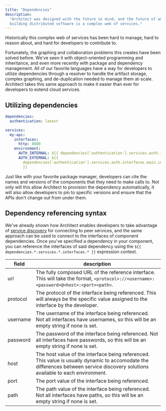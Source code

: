 ```yaml
---
title: "Dependencies"
description:
  "Architect was designed with the future in mind, and the future of any team
  building distributed software is a complex web of services."
---
```


Historically this complex web of services has been hard to manage, hard to
reason about, and hard for developers to contribute to.

Fortunately, the graphing and collaboration problems this creates have been
solved before. We've seen it with object-oriented programming and inheritance,
and even more recently with package and dependency management. All of our
favorite languages have a way for developers to utilize dependencies through a
resolver to handle the artifact storage, complex graphing, and de-duplication
needed to manage them at-scale. Architect takes this same approach to make it
easier than ever for developers to extend cloud services.

## Utilizing dependencies

```yaml
dependencies:
  authentication: latest

services:
  my-api:
    interfaces:
      http: 8080
    environment:
      AUTH_INTERNAL: ${{ dependencies['authentication'].services.auth.interfaces.main.url }}
      AUTH_EXTERNAL: ${{
        dependencies['authentication'].services.auth.interfaces.main.ingress.url
        }}
```

Just like with your favorite package manager, developers can cite the names and
versions of the components that they need to make calls to. Not only will this
allow Architect to provision the dependency automatically, it will also allow
developers to pin to specific versions and ensure that the APIs don't change out
from under them.

## Dependency referencing syntax

We've already shown how Architect enables developers to take advantage of
[service discovery](/components/service-discovery) for connecting to peer
services, and the same approach can be used to connect to the interfaces of
component dependencies. Once you've specified a dependency in your component,
you can reference the interfaces of said dependency using the
`${{ dependencies.*.services.*.interfaces.* }}` expression context.

| field    | description                                                                                                                                                                      |
| -------- | -------------------------------------------------------------------------------------------------------------------------------------------------------------------------------- |
| url      | The fully composed URL of the reference interface. This will take the format, `<protocol>://<username>:<password>@<host>:<port><path>`.                                          |
| protocol | The protocol of the interface being referenced. This will always be the specific value assigned to the interface by the developer.                                               |
| username | The username of the interface being referenced. Not all interfaces have usernames, so this will be an empty string if none is set.                                               |
| password | The password of the interface being referenced. Not all interfaces have passwords, so this will be an empty string if none is set.                                               |
| host     | The host value of the interface being referenced. This value is usually dynamic to accomodate the differences between service discovery solutions available to each environment. |
| port     | The port value of the interface being referenced.                                                                                                                                |
| path     | The path value of the interface being referenced. Not all interfaces have paths, so this will be an empty string if none is set.                                                 |
